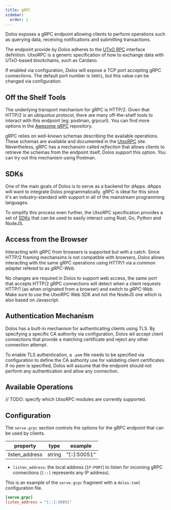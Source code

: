 ```yaml
---
title: gRPC
sidebar:
  order: 1
---
```


Dolos exposes a gRPC endpoint allowing clients to perform operations such as querying data, receiving notifications and submitting transactions.

The endpoint provide by _Dolos_ adheres to the [UTxO RPC](https://utxorpc.org) interface definition. UtxoRPC is a generic specification of how to exchange data with UTxO-based blockchains, such as Cardano.

If enabled via configuration, _Dolos_ will expose a TCP port accepting gRPC connections. The default port number is `50051`, but this value can be changed via configuration.

## Off the Shelf Tools

The underlying transport mechanism for gRPC is HTTP/2. Given that HTTP/2 is an ubiquotus protocol, there are many off-the-shelf tools to interact with this endpoint (eg: postman, grpcurl). You can find more options in the [Awesome gRPC](https://github.com/grpc-ecosystem/awesome-grpc?tab=readme-ov-file#tools) repository.

gRPC relies on well-known schemas describing the available operations. These schemas are available and documented in the [UtxoRPC](https://utxorpc.org) site. Nevertheless, gRPC has a mechansim called _reflection_ that allows clients to retrieve the schemas from the endpoint itself, Dolos support this option. You can try out this mechanism using Postman.

## SDKs

One of the main goals of Dolos is to serve as a backend for dApps. dApps will want to integrate Dolos programmatically. gRPC is ideal for this since it's an industry-standard with support in all of the mainstream programming languages.

To simplify this process even further, the UtxoRPC specification provides a set of [SDKs](https://utxorpc.org) that can be used to easily interact using Rust, Go, Python and NodeJS.

## Access from the Browser

Interacting with gRPC from browsers is supported but with a catch. Since HTTP/2 framing mechansims is not compatible with browsers, _Dolos_ allows interacting with the same gRPC operations using HTTP/1 via a common adapter refered to as _gRPC-Web_.

No changes are required in Dolos to support web access, the same port that accepts HTTP/2 gRPC connections will detect when a client requests HTTP/1 (as when originated from a browser) and switch to _gRPC-Web_. Make sure to use the UtxoRPC Web SDK and not the NodeJS one which is also based on Javascript. 

## Authentication Mechanism

Dolos has a built-in mechanism for authenticating clients using TLS. By specifying a specific CA authority via configuration, Dolos wil accept client connections that provide a matching certificate and reject any other connection attempt.

To enable TLS authentication, a `.pem` file needs to be specified via configuration to define the CA authority use for validating client certificates. If no pem is specified, Dolos will assume that the endpoint should not perform any authentication and allow any connection.

## Available Operations

// TODO: specify which UtxoRPC modules are currently supported.

## Configuration

The `serve.grpc` section controls the options for the gRPC endpoint that can be used by clients.

| property       | type   | example      |
| -------------- | ------ | ------------ |
| listen_address | string | "[::]:50051" |

- `listen_address`: the local address (`IP:PORT`) to listen for incoming gRPC connections (`[::]` represents any IP address).

This is an example of the `serve.grpc` fragment with a `dolos.toml` configuration file.

```toml
[serve.grpc]
listen_address = "[::]:50051"
```
